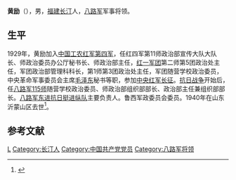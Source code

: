 {{Otheruses|other=名为黄励的其他人物|黄励}}

'''黄励'''（{{bd|1908年||1940年|catIdx=}}），男，[[福建|福建]][[长汀|长汀]]人，[[八路军|八路军]]军事将领。

== 生平 ==
1929年，黄励加入[[中国工农红军|中国工农红军]][[红四军_(红一方面军)|第四军]]，任红四军第11师政治部宣传大队大队长、师政治委员办公厅秘书长、师政治部主任，[[红一军团|红一军团]]第二师第5团政治处主任，军团政治部管理科科长，第1师第3团政治处主任，军团随营学校政治委员，中央革命军事委员会主席[[毛泽东|毛泽东]]秘书等职，参加[[中央红军|中央红军]][[长征|长征]]。[[抗日战争|抗日战争]]开始后，任[[八路军|八路军]][[115师|115师]]随营学校政治委员、师政治部组织部部长、政治部主任兼组织部部长。[[八路军东进抗日挺进纵队|八路军东进抗日挺进纵队]]主要负责人。鲁西军政委员会委员。1940年在山东沂蒙山区去世<ref>{{Cite web|title=八路军一一五师征战实录|url=http://aidu.cn/junshi/BaLuJunYiYiWuShiZhengZhanShiLu/12.Htm|accessdate=|work=}}{{Dead link|date=2020年2月 |bot=InternetArchiveBot |fix-attempted=yes }}</ref>。

== 参考文献 ==
{{reflist}}

{{中国军事人物小作品}}

{{Authority control}}
{{DEFAULTSORT:Huang黄}}
[[Category:黄姓|L]]
[[Category:长汀人|Category:长汀人]]
[[Category:中国共产党党员|Category:中国共产党党员]]
[[Category:八路军将领|Category:八路军将领]]